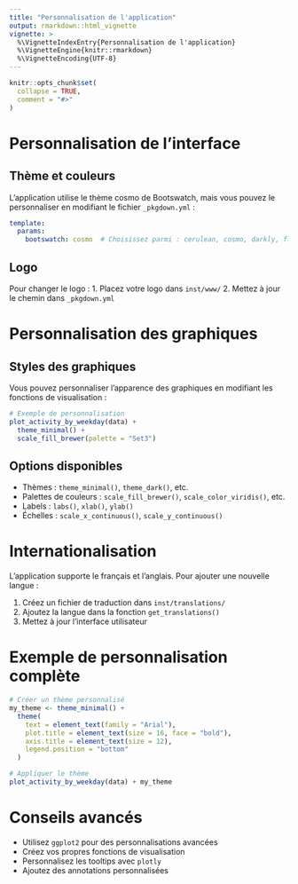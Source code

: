 ```yaml
---
title: "Personnalisation de l'application"
output: rmarkdown::html_vignette
vignette: >
  %\VignetteIndexEntry{Personnalisation de l'application}
  %\VignetteEngine{knitr::rmarkdown}
  %\VignetteEncoding{UTF-8}
---
```


```r
knitr::opts_chunk$set(
  collapse = TRUE,
  comment = "#>"
)
```

# Personnalisation de l'interface

## Thème et couleurs

L'application utilise le thème cosmo de Bootswatch, mais vous pouvez le personnaliser en modifiant le fichier `_pkgdown.yml` :

```yaml
template:
  params:
    bootswatch: cosmo  # Choisissez parmi : cerulean, cosmo, darkly, flatly, etc.
```

## Logo

Pour changer le logo :
1. Placez votre logo dans `inst/www/`
2. Mettez à jour le chemin dans `_pkgdown.yml`

# Personnalisation des graphiques

## Styles des graphiques

Vous pouvez personnaliser l'apparence des graphiques en modifiant les fonctions de visualisation :

```r
# Exemple de personnalisation
plot_activity_by_weekday(data) +
  theme_minimal() +
  scale_fill_brewer(palette = "Set3")
```

## Options disponibles

- Thèmes : `theme_minimal()`, `theme_dark()`, etc.
- Palettes de couleurs : `scale_fill_brewer()`, `scale_color_viridis()`, etc.
- Labels : `labs()`, `xlab()`, `ylab()`
- Échelles : `scale_x_continuous()`, `scale_y_continuous()`

# Internationalisation

L'application supporte le français et l'anglais. Pour ajouter une nouvelle langue :

1. Créez un fichier de traduction dans `inst/translations/`
2. Ajoutez la langue dans la fonction `get_translations()`
3. Mettez à jour l'interface utilisateur

# Exemple de personnalisation complète

```r
# Créer un thème personnalisé
my_theme <- theme_minimal() +
  theme(
    text = element_text(family = "Arial"),
    plot.title = element_text(size = 16, face = "bold"),
    axis.title = element_text(size = 12),
    legend.position = "bottom"
  )

# Appliquer le thème
plot_activity_by_weekday(data) + my_theme
```

# Conseils avancés

- Utilisez `ggplot2` pour des personnalisations avancées
- Créez vos propres fonctions de visualisation
- Personnalisez les tooltips avec `plotly`
- Ajoutez des annotations personnalisées 